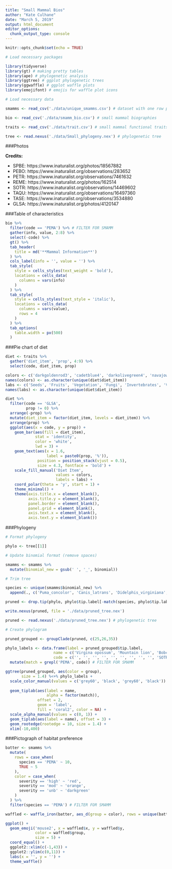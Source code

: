 ```yaml
---
title: "Small Mammal Bios"
author: "Kate Culhane"
date: "March 5, 2019"
output: html_document
editor_options: 
  chunk_output_type: console
---
```


```r
knitr::opts_chunk$set(echo = TRUE)
```


```r

# Load necessary packages

library(tidyverse)
library(gt) # making pretty tables
library(ape) # phylogenetic analysis
library(ggtree) # ggplot phylogenetic trees
library(ggwaffle) # ggplot waffle plots
library(emojifont) # emojis for waffle plot icons

# Load necessary data

smamms <- read_csv('./data/unique_smamms.csv') # dataset with one row per unique individual

bio <- read_csv('./data/smamm_bio.csv') # small mammal biographies

traits <- read_csv('./data/trait.csv') # small mammal functional traits

tree <- read.nexus('./data/Small_phylogeny.nex') # phylogenetic tree

```

###Photos

**Credits:**

- SPBE: https://www.inaturalist.org/photos/18567882
- PEBO: https://www.inaturalist.org/observations/283652
- PETR: https://www.inaturalist.org/observations/7461632
- REME: https://www.inaturalist.org/photos/162514
- SOTR: https://www.inaturalist.org/observations/14469602
- TAQU: https://www.inaturalist.org/observations/16497360
- TASE: https://www.inaturalist.org/observations/3534880
- GLSA: https://www.inaturalist.org/photos/4120147

###Table of characteristics

```r

bio %>% 
  filter(code == 'PEMA') %>% # FILTER FOR SMAMM
  gather(info, value, 2:8) %>% 
  select(-code) %>% 
  gt() %>% 
  tab_header(
    title = md('**Mammal Information**')
  ) %>% 
  cols_label(info = '', value = '') %>% 
  tab_style(
    style = cells_styles(text_weight = 'bold'),
    locations = cells_data(
      columns = vars(info)
    )
  ) %>% 
  tab_style(
    style = cells_styles(text_style = 'italic'),
    locations = cells_data(
      columns = vars(value),
      rows = 4
    )
  ) %>% 
  tab_options(
    table.width = px(500)
  )

```


###Pie chart of diet

```r

diet <- traits %>% 
  gather('diet_item', 'prop', 4:9) %>% 
  select(code, diet_item, prop)

colors <- c('darkgoldenrod3', 'cadetblue4', 'darkolivegreen4', 'navajowhite3', 'olivedrab3', 'coral3')
names(colors) <- as.character(unique(diet$diet_item))
labs <- c('Seeds', 'Fruits', 'Vegetation', 'Fungi', 'Invertebrates', 'Vertebrates')
names(labs) <- as.character(unique(diet$diet_item))

diet %>% 
  filter(code == 'GLSA',
         prop != 0) %>% 
  arrange(-prop) %>% 
  mutate(diet_item = factor(diet_item, levels = diet_item)) %>% 
  arrange(prop) %>% 
  ggplot(aes(x = code, y = prop)) +
    geom_bar(aes(fill = diet_item),
             stat = 'identity',
             color = 'white',
             lwd = 3) +
    geom_text(aes(x = 1.6,
                  label = paste0(prop, '%')),
              position = position_stack(vjust = 0.5),
              size = 4.3, fontface = 'bold') +
    scale_fill_manual('Diet Item',
                      values = colors,
                      labels = labs) +
    coord_polar(theta = 'y', start = 1) +
    theme_minimal() +
    theme(axis.title.x = element_blank(),
          axis.title.y = element_blank(),
          panel.border = element_blank(),
          panel.grid = element_blank(),
          axis.text.x = element_blank(),
          axis.text.y = element_blank())

```


###Phylogeny

```r

# Format phylogeny

phylo <- tree[[1]]

# Update binomial format (remove spaces)

smamms <- smamms %>% 
  mutate(binomial_new = gsub(' ', '_', binomial))

# Trim tree

species <- unique(smamms$binomial_new) %>% 
  append(., c('Puma_concolor', 'Canis_latrans', 'Didelphis_virginiana', 'Lynx_rufus', 'Spilogale_gracilis', 'Mephitis_mephitis', 'Odocoileus_hemionus', 'Urocyon_cinereoargenteus', 'Ursus_americanus', 'Lepus_townsendii', 'Homo_sapiens'))

pruned <- drop.tip(phylo, phylo$tip.label[-match(species, phylo$tip.label)])

write.nexus(pruned, file = './data/pruned_tree.nex')

pruned <- read.nexus('./data/pruned_tree.nex') # phylogenetic tree

# Create phylogram

pruned_grouped <- groupClade(pruned, c(25,26,35))

phylo_labels <- data.frame(label = pruned_grouped$tip.label,
                     name = c('Virgina opossum', 'Mountain lion', 'Bobcat', 'Gray fox', 'Coyote', 'Spotted skunk', 'Striped skunk', 'American black bear', 'Mule deer', 'Trowbridge\'s shrew', 'Human', 'California ground squirrel', 'Shadow chipmunk', 'Yellow pine chipmunk', 'Long-eared chipmunk', 'Northern flying squirrel', 'Dusky-footed woodrat', 'Brush mouse', 'Pinyon mouse', 'North American deer mouse', 'Western harvest mouse', 'White-tailed jackrabbit'),
                     code = c('', '', '', '', '', '', '', '', '', 'SOTR', '', 'SPBE', 'TASE', 'TAAM', 'TAQU', 'GLSA', 'NEFU', 'PEBO', 'PETR', 'PEMA', 'REME', '')) %>% # data frame for labels
  mutate(match = grepl('PEMA', code)) # FILTER FOR SMAMM

ggtree(pruned_grouped, aes(color = group),
       size = 1.4) %<+% phylo_labels +
  scale_color_manual(values = c('grey60', 'black', 'grey60', 'black')) +
  
  geom_tiplab(aes(label = name,
                  alpha = factor(match)),
              offset = 2,
              geom = 'label',
              fill = 'coral2', color = NA) +
  scale_alpha_manual(values = c(0, 1)) +
  geom_tiplab(aes(label = name), offset = 3) +
  geom_rootedge(rootedge = 10, size = 1.4) +
  xlim(-10,400)

```

###Pictograph of habitat preference

```r

batter <- smamms %>% 
  mutate(
    rows = case_when(
      species == 'PEMA' ~ 10,
      TRUE ~ 5
    ),
    color = case_when(
      severity == 'high' ~ 'red',
      severity == 'mod' ~ 'orange',
      severity == 'unb' ~ 'darkgreen'
    )
  ) %>% 
  filter(species == 'PEMA') # FILTER FOR SMAMM

waffled <- waffle_iron(batter, aes_d(group = color), rows = unique(batter$rows))

ggplot() +
  geom_emoji('mouse2', x = waffled$x, y = waffled$y,
             color = waffled$group,
             size = 5) +
  coord_equal() +
  ggplot2::xlim(c(-1,43)) +
  ggplot2::ylim(c(0,11)) +
  labs(x = '', y = '') +
  theme_waffle()

```

